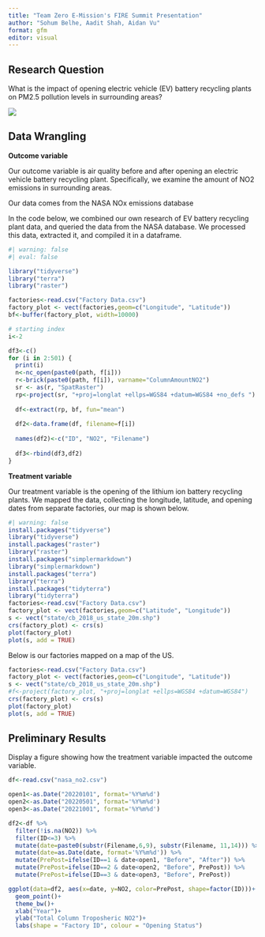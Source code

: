 ```yaml
---
title: "Team Zero E-Mission's FIRE Summit Presentation"
author: "Sohum Belhe, Aadit Shah, Aidan Vu"
format: gfm
editor: visual
---
```


## Research Question

What is the impact of opening electric vehicle (EV) battery recycling plants on PM2.5 pollution levels in surrounding areas?

![](https://img.canarymedia.com/content/uploads/Ultium-Cells-Ohio-factory-aerial-March-2022.jpg?auto=compress%2Cformat&crop=focalpoint&fit=crop&fp-x=0.5&fp-y=0.5&h=501&q=80&w=864&s=860c4d230faec59f44d1c4884368b830)

## Data Wrangling

**Outcome variable**

Our outcome variable is air quality before and after opening an electric vehicle battery recycling plant. Specifically, we examine the amount of NO2 emissions in surrounding areas.

Our data comes from the NASA NOx emissions database

In the code below, we combined our own research of EV battery recycling plant data, and queried the data from the NASA database. We processed this data, extracted it, and compiled it in a dataframe.

```r
#| warning: false
#| eval: false

library("tidyverse")
library("terra")
library("raster")

factories<-read.csv("Factory Data.csv")
factory_plot <- vect(factories,geom=c("Longitude", "Latitude"))
bf<-buffer(factory_plot, width=10000)

# starting index
i<-2 

df3<-c()
for (i in 2:501) {
  print(i)
  n<-nc_open(paste0(path, f[i]))  
  r<-brick(paste0(path, f[i]), varname="ColumnAmountNO2")
  sr <- as(r, "SpatRaster")
  rp<-project(sr, "+proj=longlat +ellps=WGS84 +datum=WGS84 +no_defs ")
  
  df<-extract(rp, bf, fun="mean")
  
  df2<-data.frame(df, filename=f[i])
  
  names(df2)<-c("ID", "NO2", "Filename")
  
  df3<-rbind(df3,df2)
}
```

**Treatment variable**

Our treatment variable is the opening of the lithium ion battery recycling plants. We mapped the data, collecting the longitude, latitude, and opening dates from separate factories, our map is shown below.

```r
#| warning: false
install.packages("tidyverse")
library("tidyverse")
install.packages("raster")
library("raster")
install.packages("simplermarkdown")
library("simplermarkdown")
install.packages("terra")
library("terra")
install.packages("tidyterra")
library("tidyterra")
factories<-read.csv("Factory Data.csv")
factory_plot <- vect(factories,geom=c("Latitude", "Longitude"))
s <- vect("state/cb_2018_us_state_20m.shp")
crs(factory_plot) <- crs(s)
plot(factory_plot)
plot(s, add = TRUE)
```

Below is our factories mapped on a map of the US.

```r
factories<-read.csv("Factory Data.csv")
factory_plot <- vect(factories,geom=c("Longitude", "Latitude"))
s <- vect("state/cb_2018_us_state_20m.shp")
#f<-project(factory_plot, "+proj=longlat +ellps=WGS84 +datum=WGS84")
crs(factory_plot) <- crs(s)
plot(factory_plot)
plot(s, add = TRUE)
```

## Preliminary Results

Display a figure showing how the treatment variable impacted the outcome variable.

```r
df<-read.csv("nasa_no2.csv")

open1<-as.Date("20220101", format='%Y%m%d')
open2<-as.Date("20220501", format='%Y%m%d')
open3<-as.Date("20221001", format='%Y%m%d')

df2<-df %>%
  filter(!is.na(NO2)) %>%
  filter(ID<=3) %>%
  mutate(date=paste0(substr(Filename,6,9), substr(Filename, 11,14))) %>%
  mutate(date=as.Date(date, format='%Y%m%d')) %>%
  mutate(PrePost=ifelse(ID==1 & date<open1, "Before", "After")) %>%
  mutate(PrePost=ifelse(ID==2 & date<open2, "Before", PrePost)) %>%
  mutate(PrePost=ifelse(ID==3 & date<open3, "Before", PrePost))

ggplot(data=df2, aes(x=date, y=NO2, color=PrePost, shape=factor(ID)))+
  geom_point()+
  theme_bw()+
  xlab("Year")+
  ylab("Total Column Troposheric NO2")+
  labs(shape = "Factory ID", colour = "Opening Status")
```

